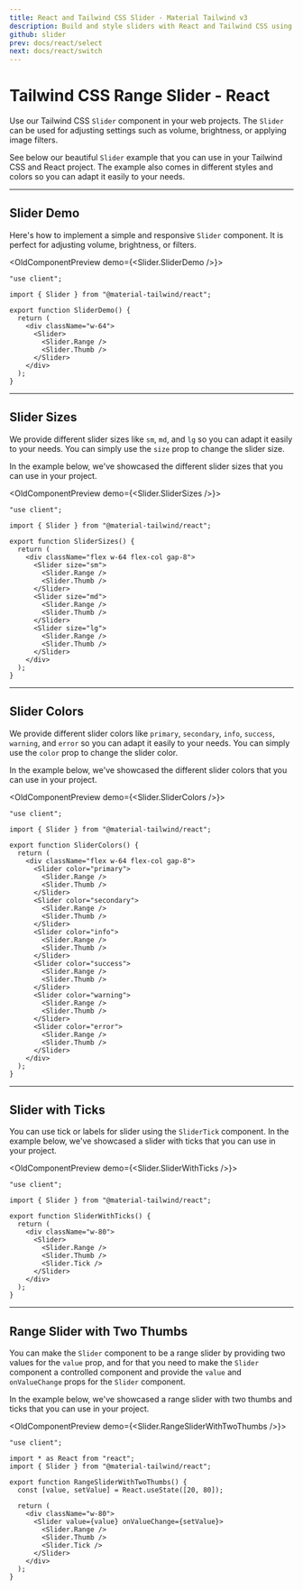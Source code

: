 ```yaml
---
title: React and Tailwind CSS Slider - Material Tailwind v3
description: Build and style sliders with React and Tailwind CSS using Material Tailwind v3. Add interactive sliders to your UI for improved user control.
github: slider
prev: docs/react/select
next: docs/react/switch
---
```


# Tailwind CSS Range Slider - React

Use our Tailwind CSS `Slider` component in your web projects. The `Slider` can be used for adjusting settings such as volume, brightness, or applying image filters.

See below our beautiful `Slider` example that you can use in your Tailwind CSS and React project. The example also comes in different styles and colors so you can adapt it easily to your needs.

---

## Slider Demo

Here's how to implement a simple and responsive `Slider` component. It is perfect for adjusting volume, brightness, or filters.

<OldComponentPreview demo={<Slider.SliderDemo />}>
```tsx
"use client";

import { Slider } from "@material-tailwind/react";

export function SliderDemo() {
  return (
    <div className="w-64">
      <Slider>
        <Slider.Range />
        <Slider.Thumb />
      </Slider>
    </div>
  );
}
```
</OldComponentPreview>

---

## Slider Sizes

We provide different slider sizes like `sm`, `md`, and `lg` so you can adapt it easily to your needs. You can simply use the `size` prop to change the slider size.

In the example below, we've showcased the different slider sizes that you can use in your project.

<OldComponentPreview demo={<Slider.SliderSizes />}>
```tsx
"use client";

import { Slider } from "@material-tailwind/react";

export function SliderSizes() {
  return (
    <div className="flex w-64 flex-col gap-8">
      <Slider size="sm">
        <Slider.Range />
        <Slider.Thumb />
      </Slider>
      <Slider size="md">
        <Slider.Range />
        <Slider.Thumb />
      </Slider>
      <Slider size="lg">
        <Slider.Range />
        <Slider.Thumb />
      </Slider>
    </div>
  );
}
```
</OldComponentPreview>

---

## Slider Colors

We provide different slider colors like `primary`, `secondary`, `info`, `success`, `warning`, and `error` so you can adapt it easily to your needs. You can simply use the `color` prop to change the slider color.

In the example below, we've showcased the different slider colors that you can use in your project.

<OldComponentPreview demo={<Slider.SliderColors />}>
```tsx
"use client";

import { Slider } from "@material-tailwind/react";

export function SliderColors() {
  return (
    <div className="flex w-64 flex-col gap-8">
      <Slider color="primary">
        <Slider.Range />
        <Slider.Thumb />
      </Slider>
      <Slider color="secondary">
        <Slider.Range />
        <Slider.Thumb />
      </Slider>
      <Slider color="info">
        <Slider.Range />
        <Slider.Thumb />
      </Slider>
      <Slider color="success">
        <Slider.Range />
        <Slider.Thumb />
      </Slider>
      <Slider color="warning">
        <Slider.Range />
        <Slider.Thumb />
      </Slider>
      <Slider color="error">
        <Slider.Range />
        <Slider.Thumb />
      </Slider>
    </div>
  );
}
```
</OldComponentPreview>

---

## Slider with Ticks

You can use tick or labels for slider using the `SliderTick` component. In the example below, we've showcased a slider with ticks that you can use in your project.


<OldComponentPreview demo={<Slider.SliderWithTicks />}>
```tsx
"use client";

import { Slider } from "@material-tailwind/react";

export function SliderWithTicks() {
  return (
    <div className="w-80">
      <Slider>
        <Slider.Range />
        <Slider.Thumb />
        <Slider.Tick />
      </Slider>
    </div>
  );
}
```
</OldComponentPreview>

---

## Range Slider with Two Thumbs

You can make the `Slider` component to be a range slider by providing two values for the `value` prop, and for that you need to make the `Slider` component a controlled component and provide the `value` and `onValueChange` props for the `Slider` component.

In the example below, we've showcased a range slider with two thumbs and ticks that you can use in your project.

<OldComponentPreview demo={<Slider.RangeSliderWithTwoThumbs />}>
```tsx
"use client";

import * as React from "react";
import { Slider } from "@material-tailwind/react";

export function RangeSliderWithTwoThumbs() {
  const [value, setValue] = React.useState([20, 80]);

  return (
    <div className="w-80">
      <Slider value={value} onValueChange={setValue}>
        <Slider.Range />
        <Slider.Thumb />
        <Slider.Tick />
      </Slider>
    </div>
  );
}
```
</OldComponentPreview>